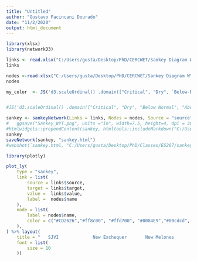 ---
title: "Untitled"
author: "Gustavo Facincani Dourado"
date: "11/2/2020"
output: html_document
---

```{r}
library(xlsx)
library(networkD3)

links <- read.xlsx("C:/Users/gusta/Desktop/PhD/CERCWET/Sankey Diagram WYT3.xlsx", sheetName = "links2")
links

nodes <-read.xlsx("C:/Users/gusta/Desktop/PhD/CERCWET/Sankey Diagram WYT3.xlsx", sheetName = "nodes")
nodes 

my_color  <- JS('d3.scaleOrdinal() .domain(["Critical", "Dry", `Below-Normal`, `Above-Normal`, "Wet",  "Critically-Dry", "Normal-Dry", "Normal-Wet", `Driest-WY`, `Second-Driest-WY`, `Third-Driest-WY`,  `Fourth-Driest-WY`, "Normal/Wet-WY", "Critical-Low", "Critical-High",  "Normal"]) .range(["#CD2626","#ff8c00", "#ffd700", "#00cdcd", "#0084E9", "#CD2626", "#ffd700", "#00CDCD",  "#CD2626","#FF7F24", "#ffd700", "#00cdcd", "#0084E9", "#800000", "#CD2626", "#0084E9"])')


#JS('d3.scaleOrdinal() .domain(["Critical", "Dry", "Below Normal", "Above Normal", "Wet", "Critically Dry", "Normal-Dry", "Normal-Wet", "Driest WY", "Second Driest WY", "Third Driest WY",  "Fourth Driest WY", "Normal/Wet WY", "Critical-Low", "Critical-High","Normal"]) .range(["#CD3333", "#FF7F24", "#FEDC56", "#00CDCD", "#0084E9", "#CD3333", "#FEDC56", "#00CDCD", "#CD3333", "#FF7F24", "#FEDC56", "#00CDCD", "#0084E9", "#8B2323", "#CD3333", "#0084E9"])')
```

```{r}

sankey <- sankeyNetwork(Links = links, Nodes = nodes, Source = "source", Target = "target", Value = "value", NodeID = "name2", fontSize = 13, nodeWidth = 20, fontFamily = "Times New Roman", iterations = 0, units = "years", colourScale=my_color, width = 750, height = 450)# %>%
#   ggsave("Sankey_WYT.png", units ="in", width=7.5, height=4, dpi = 300)
#htmlwidgets::prependContent(sankey, htmltools::includeMarkdown("C:/Users/gusta/Desktop/group.txt"))
sankey
saveNetwork(sankey, "sankey.html")
#webshot(`sankey.html, "C:/Users/gusta/Desktop/PhD/Classes/ES207/sankey_wyt_agu.png")
```



```{r}
library(plotly)

plot_ly(
    type = "sankey",
    link = list(
        source = links$source,
        target = links$target,
        value =  links$value,
        label =  nodes$name
    ),
    node = list(
        label = nodes$name,
        color = c("#CD2626","#ff8c00", "#ffd700", "#0084E9","#00cdcd", "#CD2626", "#0084E9","#ff8c00","#CD2626",  "#ffd700", "#0084E9","#00cdcd", "#FF7F24", "#CD2626","#ff8c00", "#ffd700", "#00cdcd", "#0084E9","#00cdcd", "#800000", "#CD2626","#ff8c00", "#ffd700", "#0084E9","#00cdcd", "#ffd700", "#00cdcd", "#0084E9", "#800000", "#CD2626", "#0084E9")
    ),
) %>% layout(
    title = "   SJVI             New Exchequer       New Melones         New Melones            Millerton           Millerton",
    font = list(
        size = 10
    ))
```